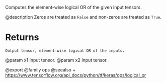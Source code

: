 Computes the element-wise logical OR of the given input tensors.

@description
Zeros are treated as `False` and non-zeros are treated as `True`.

# Returns
    Output tensor, element-wise logical OR of the inputs.

@param x1 Input tensor.
@param x2 Input tensor.

@export
@family ops
@seealso
+ <https://www.tensorflow.org/api_docs/python/tf/keras/ops/logical_or>
